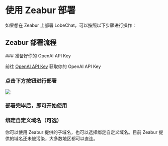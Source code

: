 # 使用 Zeabur 部署

如果想在 Zeabur 上部署 LobeChat，可以按照以下步骤进行操作：

## Zeabur 部署流程

<Steps>
  ### 准备好你的 OpenAI API Key

  前往 [OpenAI API Key](https://platform.openai.com/account/api-keys) 获取你的 OpenAI API Key

  ### 点击下方按钮进行部署

  [![][deploy-button-image]][deploy-link]

  ### 部署完毕后，即可开始使用

  ### 绑定自定义域名（可选）

  你可以使用 Zeabur 提供的子域名，也可以选择绑定自定义域名。目前 Zeabur 提供的域名还未被污染，大多数地区都可以直连。
</Steps>

[deploy-button-image]: https://zeabur.com/button.svg
[deploy-link]: https://zeabur.com/templates/VZGGTI
